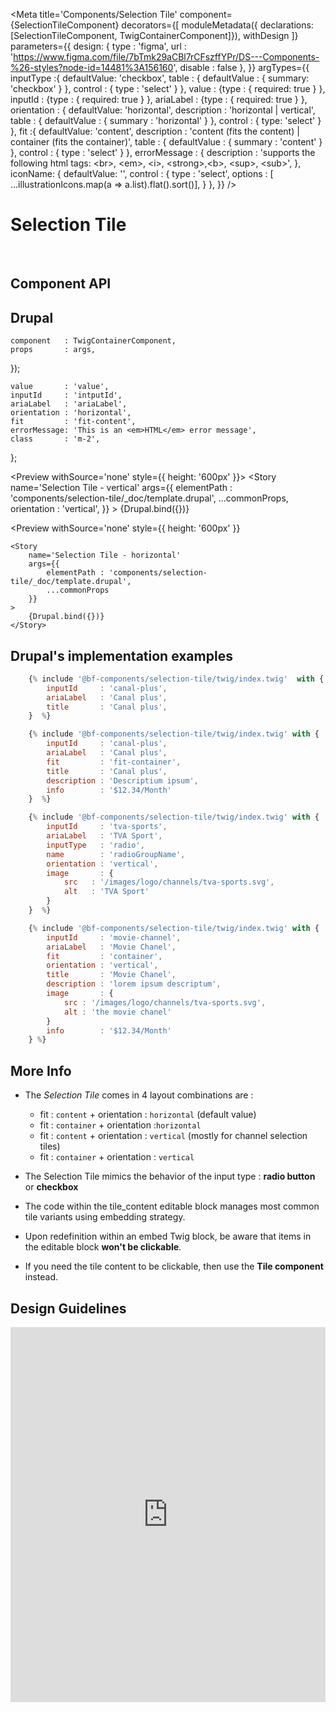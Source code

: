 


<Meta
    title='Components/Selection Tile'
    component={SelectionTileComponent}
    decorators={[
        moduleMetadata({ declarations: [SelectionTileComponent, TwigContainerComponent]}),
        withDesign
    ]}
    parameters={{
        design: {
            type    : 'figma',
            url     : 'https://www.figma.com/file/7bTmk29aCBl7rCFszffYPr/DS---Components-%26-styles?node-id=14481%3A156160',
            disable : false
        },
    }}
    argTypes={{
        inputType   :{
            defaultValue: 'checkbox',
            table       : { defaultValue : { summary: 'checkbox' } },
            control     : { type : 'select' }
        },
        value       : {type : { required: true } },
        inputId     : {type : { required: true } },
        ariaLabel   : {type : { required: true } },
        orientation : {
            defaultValue: 'horizontal',
            description : 'horizontal | vertical',
            table       : { defaultValue : { summary : 'horizontal' } },
            control     : { type: 'select' }
        },
        fit        :{
            defaultValue: 'content',
            description : 'content (fits the content) | container (fits the container)',
            table       : { defaultValue : { summary : 'content' } },
            control     : { type : 'select' }
        },
        errorMessage : {
            description : 'supports the following html tags:  &lt;br&gt;, &lt;em&gt;, &lt;i&gt;, &lt;strong&gt;,&lt;b&gt;, &lt;sup&gt;, &lt;sub&gt;',
        },
        iconName: {
            defaultValue: '',
            control     : {
                type    : 'select',
                options : [ ...illustrationIcons.map(a => a.list).flat().sort()],
            }
        },
    }}
/>

# Selection Tile

<br/>


## Component API

<Props of={SelectionTileComponent} />


## Drupal

    component   : TwigContainerComponent,
    props       : args,
});

    value       : 'value',
    inputId     : 'intputId',
    ariaLabel   : 'ariaLabel',
    orientation : 'horizontal',
    fit         : 'fit-content',
    errorMessage: 'This is an <em>HTML</em> error message',
    class       : 'm-2',
};


<Preview
    withSource='none'
    style={{ height: '600px' }}>
    <Story
        name='Selection Tile - vertical'
        args={{
            elementPath : 'components/selection-tile/_doc/template.drupal',
            ...commonProps,
            orientation : 'vertical',
        }}
    >
        {Drupal.bind({})}
    </Story>
</Preview>


<Preview
    withSource='none'
    style={{ height: '600px' }}
>
    <Story
        name='Selection Tile - horizontal'
        args={{
            elementPath : 'components/selection-tile/_doc/template.drupal',
            ...commonProps
        }}
    >
        {Drupal.bind({})}
    </Story>
</Preview>


## Drupal's implementation examples

```jsx
    {% include '@bf-components/selection-tile/twig/index.twig'  with {
        inputId     : 'canal-plus',
        ariaLabel   : 'Canal plus',
        title       : 'Canal plus',
    }  %}

    {% include '@bf-components/selection-tile/twig/index.twig' with {
        inputId     : 'canal-plus',
        ariaLabel   : 'Canal plus',
        fit         : 'fit-container',
        title       : 'Canal plus',
        description : 'Descriptium ipsum',
        info        : '$12.34/Month'
    }  %}

    {% include '@bf-components/selection-tile/twig/index.twig' with {
        inputId     : 'tva-sports',
        ariaLabel   : 'TVA Sport',
        inputType   : 'radio',
        name        : 'radioGroupName',
        orientation : 'vertical',
        image       : {
            src   : '/images/logo/channels/tva-sports.svg',
            alt   : 'TVA Sport'
        }
    }  %}

    {% include '@bf-components/selection-tile/twig/index.twig' with {
        inputId     : 'movie-channel',
        ariaLabel   : 'Movie Chanel',
        fit         : 'container',
        orientation : 'vertical',
        title       : 'Movie Chanel',
        description : 'lorem ipsum descriptum',
        image       : {
            src : '/images/logo/channels/tva-sports.svg',
            alt : 'the movie chanel'
        }
        info        : '$12.34/Month'
    } %}
```

## More Info

<!-- TODO mettre à jour si on transforme fit en bolean (genre fitContainer)-->
- The *Selection Tile* comes in 4 layout combinations are :
    - fit : `content` + orientation : `horizontal` (default value)
    - fit : `container` + orientation :`horizontal`
    - fit : `content` + orientation : `vertical` (mostly for channel selection tiles)
    - fit : `container` + orientation : `vertical`

- The Selection Tile mimics the behavior of the input type : **radio button** or **checkbox**
- The code within the tile_content editable block manages most common tile variants using embedding strategy.
- Upon redefinition within an embed Twig block, be aware that items in the editable block **won't be clickable**.
- If you need the tile content to be clickable, then use the **Tile component** instead.


## Design Guidelines

<iframe width='100%' height='600' src='https://www.figma.com/embed?embed_host=share&url=https%3A%2F%2Fwww.figma.com%2Ffile%2F7bTmk29aCBl7rCFszffYPr%2FDS---Components-%2526-styles%3Fnode-id%3D14481%253A156160&chrome=DOCUMENTATION' frameBorder='0' allowFullScreen></iframe>
